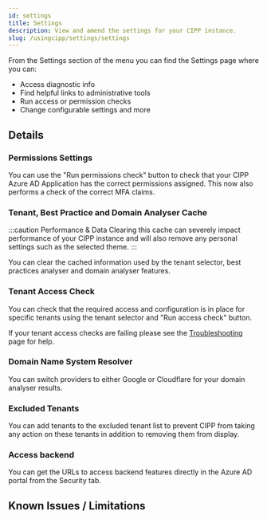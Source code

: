 ```yaml
---
id: settings
title: Settings
description: View and amend the settings for your CIPP instance.
slug: /usingcipp/settings/settings
---
```


From the Settings section of the menu you can find the Settings page where you can:

- Access diagnostic info
- Find helpful links to administrative tools
- Run access or permission checks
- Change configurable settings and more

## Details

### Permissions Settings

You can use the "Run permissions check" button to check that your CIPP Azure AD Application has the correct permissions assigned. This now also performs a check of the correct MFA claims.

### Tenant, Best Practice and Domain Analyser Cache

:::caution Performance & Data
Clearing this cache can severely impact performance of your CIPP instance and will also remove any personal settings such as the selected theme.
:::

You can clear the cached information used by the tenant selector, best practices analyser and domain analyser features.

### Tenant Access Check

You can check that the required access and configuration is in place for specific tenants using the tenant selector and "Run access check" button.

If your tenant access checks are failing please see the [Troubleshooting](/troubleshooting) page for help.

### Domain Name System Resolver

You can switch providers to either Google or Cloudflare for your domain analyser results.

### Excluded Tenants

You can add tenants to the excluded tenant list to prevent CIPP from taking any action on these tenants in addition to removing them from display.

### Access backend

You can get the URLs to access backend features directly in the Azure AD portal from the Security tab.

## Known Issues / Limitations

<NoKnownIssues />
